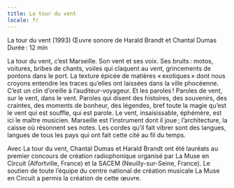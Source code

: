 ```yaml
---
title: La tour du vent
locale: fr
---
```

La tour du vent (1993)
Œuvre sonore de Harald Brandt et Chantal Dumas
Durée : 12 min

La tour du vent, c’est Marseille. Son vent et ses voix. Ses bruits : motos, voitures, bribes de chants, voiles qui claquent au vent, grincements de pontons dans le port. La texture épicée de matières « exotiques » dont nous croyons entendre les traces qu’elles ont laissées dans la ville phocéenne. C’est un clin d’oreille à l’auditeur-voyageur. Et les paroles ! Paroles de vent, sur le vent, dans le vent. Paroles qui disent des histoires, des souvenirs, des craintes, des moments de bonheur, des légendes, bref toute la magie qu’est le vent qui est souffle, qui est parole. Le vent, insaisissable, éphémère, est ici le maître musicien. Marseille est l’instrument dont il joue ; l’archi­tecture, la caisse où résonnent ses notes. Les cordes qu’il fait vibrer sont des langues, langues de tous les pays qui ont fait cette cité au fil du temps.

Avec La tour du vent, Chantal Dumas et Harald Brandt ont été lauréats au premier concours de création radiophonique organisé par La Muse en Circuit (Alfortville, France) et la SACEM (Neuilly-sur-Seine, France). Le soutien de toute l’équipe du centre national de création musicale La Muse en Circuit a permis la création de cette œuvre.

